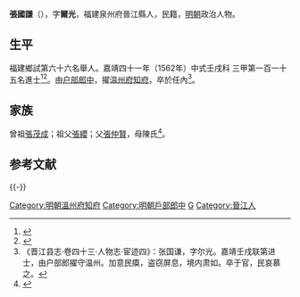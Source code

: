 {{明清人物信息框
| 姓名 = 張國謙
| 原名 =
| 圖片名稱= 
| 圖片大小 =
| 圖片說明 = 
| 最高職務 = 浙江溫州府知府
| 國家 = 大明 
| 爵位 =
| 籍貫 = 福建泉州府晉江縣
| 族裔 = 
| 字號 = 字爾光
| 諡號 =
| 出生日期 = 生年不詳
| 出生地點 = <!---福建泉州府晉江縣--->
| 逝世日期 = 卒年不詳 
| 逝世地點 =
| 墓葬 =
| 配偶 = 
| 親屬 = 
| 出身 =
* 嘉靖四十一年壬戌科同進士出身
| 經歷 =
| 著作 =  
}}
'''張國謙'''（{{bd|？||？|catIdx=}}），字'''爾光'''，福建泉州府晉江縣人，民籍，[[明朝|明朝]]政治人物。

== 生平 ==
福建鄉試第六十六名舉人。嘉靖四十一年（1562年）中式壬戌科<!---會試第二百二十八名--->三甲第一百一十五名進士<ref>{{Cite book|title=《皇明贡举考》卷五|author=[[张朝瑞|张朝瑞]]|publisher=《续修四库全书》史部第828册|year=|isbn=|location=|pages=}}</ref><ref>{{Cite book|title=贡举志五种 上|author=鲁小俊，江俊伟著|publisher=武汉大学出版社|year=2009|isbn=978-7-307-07043-1|location=武汉|pages=}}</ref>。由[[户部|户部]][[郎中|郎中]]，擢[[温州府|温州府]][[知府|知府]]，卒於任內<ref>《晋江县志·卷四十三·人物志·宦迹四》：张国谦，字尔光。嘉靖壬戌联第进士，由户部郎擢守温州。加意民瘼，盗窃屏息，境内肃如。卒于官，民哀慕之。</ref>。

== 家族 ==
曾祖[[張茂成|張茂成]]；祖父[[張纓|張纓]]；父[[張仲賢|張仲賢]]，母陳氏<ref>{{Cite book|title=天一阁藏明代科举录选刊 登科录 点校本|author=龚延明主编|publisher=宁波出版社|year=2016|isbn=978-7-5526-2320-8|location=宁波|pages=|quote=《天一閣藏明代科舉錄選刊.登科錄》之《嘉靖四十一年壬戌科登科錄》}}</ref>。

==参考文献==
{{reflist}}

{{-}}
{{start box}}
{{s-off}}
{{succession box|[[李廷觀|李廷觀]]|[[楊邦憲|楊邦憲]]|[[浙江承宣佈政使司|浙江]][[溫州府|溫州府]][[知府|知府]]|<small>隆慶年上任</small>}}
{{end box}}
{{嘉靖四十一年壬戌科殿試金榜}}

{{DEFAULTSORT:Zhang張}}
[[Category:明朝溫州府知府|Category:明朝溫州府知府]]
[[Category:明朝戶部郎中|Category:明朝戶部郎中]]
[[Category:張姓|G]]
[[Category:晉江人|Category:晉江人]]